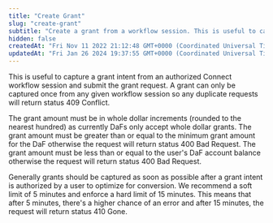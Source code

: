```yaml
---
title: "Create Grant"
slug: "create-grant"
subtitle: "Create a grant from a workflow session. This is useful to capture a grant intent from an authorized connect workflow session and submit the grant request.\nThe grant must be captured within 5 minutes of authorization otherwise the request will return status 410 Gone.\nA grant can only be captured once from any given workflow session so any duplicate requests will return status 409 Conflict.\nThe grant amount must be in whole dollar increments (rounded to the nearest hundred) as currently DaFs only accept whole dollar grants.\nThe grant amount must be greater than or equal to the minimum grant amount for the DaF otherwise the request will return status 400 Bad Request.\nThe grant amount must be less than or equal to the user's DaF account balance otherwise the request will return status 400 Bad Request."
hidden: false
createdAt: "Fri Nov 11 2022 21:12:48 GMT+0000 (Coordinated Universal Time)"
updatedAt: "Fri Jan 26 2024 19:37:55 GMT+0000 (Coordinated Universal Time)"
---
```

This is useful to capture a grant intent from an authorized Connect workflow session and submit the grant request. A grant can only be captured once from any given workflow session so any duplicate requests will return status 409 Conflict.

The grant amount must be in whole dollar increments (rounded to the nearest hundred) as currently DaFs only accept whole dollar grants. The grant amount must be greater than or equal to the minimum grant amount for the DaF otherwise the request will return status 400 Bad Request. The grant amount must be less than or equal to the user's DaF account balance otherwise the request will return status 400 Bad Request.

<Info>
Generally grants should be captured as soon as possible after a grant intent is authorized by a user to optimize for conversion. We recommend a soft limit of 5 minutes and enforce a hard limit of 15 minutes. This means that after 5 minutes, there's a higher chance of an error and after 15 minutes, the request will return status 410 Gone.
</Info>

